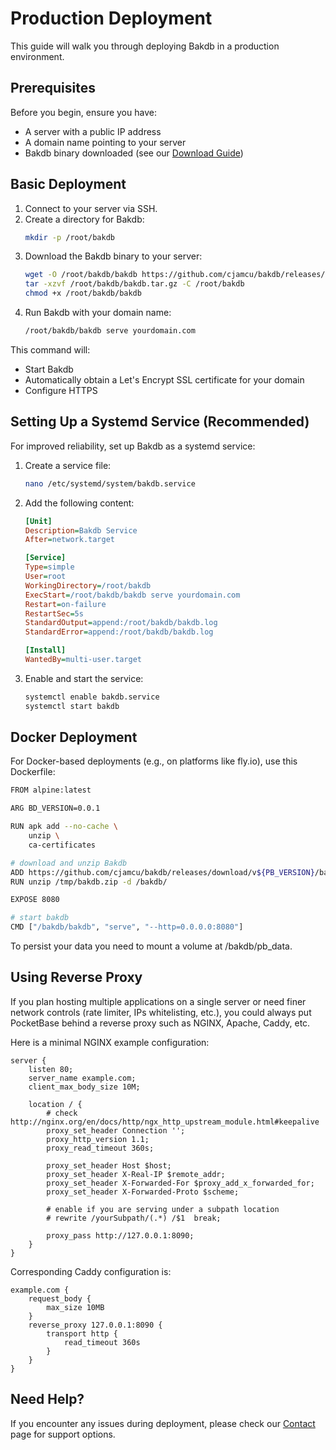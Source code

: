 # Production Deployment

This guide will walk you through deploying Bakdb in a production environment.

## Prerequisites

Before you begin, ensure you have:
- A server with a public IP address
- A domain name pointing to your server
- Bakdb binary downloaded (see our [Download Guide](./download))

## Basic Deployment

1. Connect to your server via SSH.
2. Create a directory for Bakdb:
   ```bash
   mkdir -p /root/bakdb
   ```
3. Download the Bakdb binary to your server:
   ```bash
   wget -O /root/bakdb/bakdb https://github.com/cjamcu/bakdb/releases/download/v0.0.1/bakdb_0.0.1_linux_amd64.tar.gz
   tar -xzvf /root/bakdb/bakdb.tar.gz -C /root/bakdb
   chmod +x /root/bakdb/bakdb
   ```
4. Run Bakdb with your domain name:
   ```bash
   /root/bakdb/bakdb serve yourdomain.com
   ```

This command will:
- Start Bakdb
- Automatically obtain a Let's Encrypt SSL certificate for your domain
- Configure HTTPS

## Setting Up a Systemd Service (Recommended)

For improved reliability, set up Bakdb as a systemd service:

1. Create a service file:
   ```bash
   nano /etc/systemd/system/bakdb.service
   ```

2. Add the following content:
   ```ini
   [Unit]
   Description=Bakdb Service
   After=network.target

   [Service]
   Type=simple
   User=root
   WorkingDirectory=/root/bakdb
   ExecStart=/root/bakdb/bakdb serve yourdomain.com
   Restart=on-failure
   RestartSec=5s
   StandardOutput=append:/root/bakdb/bakdb.log
   StandardError=append:/root/bakdb/bakdb.log

   [Install]
   WantedBy=multi-user.target
   ```

3. Enable and start the service:
   ```bash
   systemctl enable bakdb.service
   systemctl start bakdb
   ```

## Docker Deployment

For Docker-based deployments (e.g., on platforms like fly.io), use this Dockerfile:

```bash
FROM alpine:latest

ARG BD_VERSION=0.0.1

RUN apk add --no-cache \
    unzip \
    ca-certificates

# download and unzip Bakdb
ADD https://github.com/cjamcu/bakdb/releases/download/v${PB_VERSION}/bakdb_${PB_VERSION}_linux_amd64.zip /tmp/bakdb.zip
RUN unzip /tmp/bakdb.zip -d /bakdb/

EXPOSE 8080

# start bakdb
CMD ["/bakdb/bakdb", "serve", "--http=0.0.0.0:8080"]
```

To persist your data you need to mount a volume at /bakdb/pb_data.

## Using Reverse Proxy

If you plan hosting multiple applications on a single server or need finer network controls (rate limiter, IPs whitelisting, etc.), you could always put PocketBase behind a reverse proxy such as NGINX, Apache, Caddy, etc.

Here is a minimal NGINX example configuration:

```
server {
    listen 80;
    server_name example.com;
    client_max_body_size 10M;

    location / {
        # check http://nginx.org/en/docs/http/ngx_http_upstream_module.html#keepalive
        proxy_set_header Connection '';
        proxy_http_version 1.1;
        proxy_read_timeout 360s;

        proxy_set_header Host $host;
        proxy_set_header X-Real-IP $remote_addr;
        proxy_set_header X-Forwarded-For $proxy_add_x_forwarded_for;
        proxy_set_header X-Forwarded-Proto $scheme;

        # enable if you are serving under a subpath location
        # rewrite /yourSubpath/(.*) /$1  break;

        proxy_pass http://127.0.0.1:8090;
    }
}
```
Corresponding Caddy configuration is:

```
example.com {
    request_body {
        max_size 10MB
    }
    reverse_proxy 127.0.0.1:8090 {
        transport http {
            read_timeout 360s
        }
    }
}
```
## Need Help?

If you encounter any issues during deployment, please check our [Contact](./contact) page for support options.